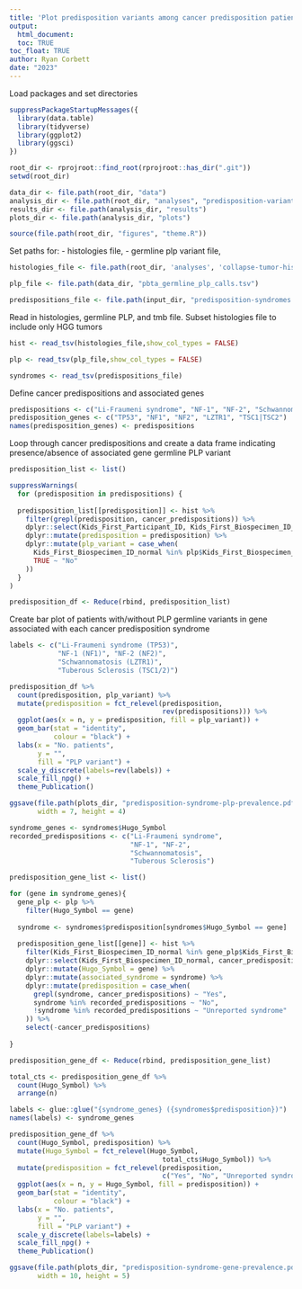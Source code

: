 ```yaml
---
title: 'Plot predisposition variants among cancer predisposition patients'
output: 
  html_document:
  toc: TRUE
toc_float: TRUE
author: Ryan Corbett
date: "2023"
---
```


Load packages and set directories

```r
suppressPackageStartupMessages({
  library(data.table)
  library(tidyverse)
  library(ggplot2)
  library(ggsci)
})

root_dir <- rprojroot::find_root(rprojroot::has_dir(".git"))
setwd(root_dir)

data_dir <- file.path(root_dir, "data")
analysis_dir <- file.path(root_dir, "analyses", "predisposition-variants")
results_dir <- file.path(analysis_dir, "results") 
plots_dir <- file.path(analysis_dir, "plots")

source(file.path(root_dir, "figures", "theme.R"))
```

Set paths for: 
- histologies file, 
- germline plp variant file,

```r
histologies_file <- file.path(root_dir, 'analyses', 'collapse-tumor-histologies', 'results',"germline-primary-plus-tumor-histologies-plot-groups-clin-meta.tsv")

plp_file <- file.path(data_dir, "pbta_germline_plp_calls.tsv")

predispositions_file <- file.path(input_dir, "predisposition-syndromes.tsv")
```

Read in histologies, germline PLP, and tmb file. Subset histologies file to include only HGG tumors

```r
hist <- read_tsv(histologies_file,show_col_types = FALSE) 

plp <- read_tsv(plp_file,show_col_types = FALSE)

syndromes <- read_tsv(predispositions_file)
```

Define cancer predispositions and associated genes

```r
predispositions <- c("Li-Fraumeni syndrome", "NF-1", "NF-2", "Schwannomatosis", "Tuberous Sclerosis")
predisposition_genes <- c("TP53", "NF1", "NF2", "LZTR1", "TSC1|TSC2")
names(predisposition_genes) <- predispositions
```

Loop through cancer predispositions and create a data frame indicating presence/absence of associated gene germline PLP variant

```r
predisposition_list <- list()

suppressWarnings(
  for (predisposition in predispositions) {
  
  predisposition_list[[predisposition]] <- hist %>%
    filter(grepl(predisposition, cancer_predispositions)) %>%
    dplyr::select(Kids_First_Participant_ID, Kids_First_Biospecimen_ID_normal) %>%
    dplyr::mutate(predisposition = predisposition) %>%
    dplyr::mutate(plp_variant = case_when(
      Kids_First_Biospecimen_ID_normal %in% plp$Kids_First_Biospecimen_ID[grepl(predisposition_genes[predisposition], plp$Hugo_Symbol)] ~ "Yes",
      TRUE ~ "No"
    ))
  }
)

predisposition_df <- Reduce(rbind, predisposition_list)
```

Create bar plot of patients with/without PLP germline variants in gene associated with each cancer predisposition syndrome

```r
labels <- c("Li-Fraumeni syndrome (TP53)",
            "NF-1 (NF1)", "NF-2 (NF2)",
            "Schwannomatosis (LZTR1)",
            "Tuberous Sclerosis (TSC1/2)")

predisposition_df %>%
  count(predisposition, plp_variant) %>%
  mutate(predisposition = fct_relevel(predisposition,
                                      rev(predispositions))) %>%
  ggplot(aes(x = n, y = predisposition, fill = plp_variant)) + 
  geom_bar(stat = "identity", 
           colour = "black") +
  labs(x = "No. patients",
       y = "",
       fill = "PLP variant") +
  scale_y_discrete(labels=rev(labels)) +
  scale_fill_npg() +
  theme_Publication()

ggsave(file.path(plots_dir, "predisposition-syndrome-plp-prevalence.pdf"),
       width = 7, height = 4)
```

```r
syndrome_genes <- syndromes$Hugo_Symbol
recorded_predispositions <- c("Li-Fraumeni syndrome", 
                              "NF-1", "NF-2", 
                              "Schwannomatosis", 
                              "Tuberous Sclerosis")

predisposition_gene_list <- list()

for (gene in syndrome_genes){
  gene_plp <- plp %>%
    filter(Hugo_Symbol == gene)
  
  syndrome <- syndromes$predisposition[syndromes$Hugo_Symbol == gene]
  
  predisposition_gene_list[[gene]] <- hist %>%
    filter(Kids_First_Biospecimen_ID_normal %in% gene_plp$Kids_First_Biospecimen_ID) %>%
    dplyr::select(Kids_First_Biospecimen_ID_normal, cancer_predispositions) %>%
    dplyr::mutate(Hugo_Symbol = gene) %>%
    dplyr::mutate(associated_syndrome = syndrome) %>%
    dplyr::mutate(predisposition = case_when(
      grepl(syndrome, cancer_predispositions) ~ "Yes",
      syndrome %in% recorded_predispositions ~ "No",
      !syndrome %in% recorded_predispositions ~ "Unreported syndrome"
    )) %>%
    select(-cancer_predispositions)
  
}

predisposition_gene_df <- Reduce(rbind, predisposition_gene_list)
```


```r

total_cts <- predisposition_gene_df %>%
  count(Hugo_Symbol) %>%
  arrange(n)

labels <- glue::glue("{syndrome_genes} ({syndromes$predisposition})")
names(labels) <- syndrome_genes

predisposition_gene_df %>%
  count(Hugo_Symbol, predisposition) %>%
  mutate(Hugo_Symbol = fct_relevel(Hugo_Symbol,
                                      total_cts$Hugo_Symbol)) %>%
  mutate(predisposition = fct_relevel(predisposition,
                                      c("Yes", "No", "Unreported syndrome"))) %>%
  ggplot(aes(x = n, y = Hugo_Symbol, fill = predisposition)) + 
  geom_bar(stat = "identity", 
           colour = "black") +
  labs(x = "No. patients",
       y = "",
       fill = "PLP variant") +
  scale_y_discrete(labels=labels) +
  scale_fill_npg() +
  theme_Publication()

ggsave(file.path(plots_dir, "predisposition-syndrome-gene-prevalence.pdf"),
       width = 10, height = 5)


```
